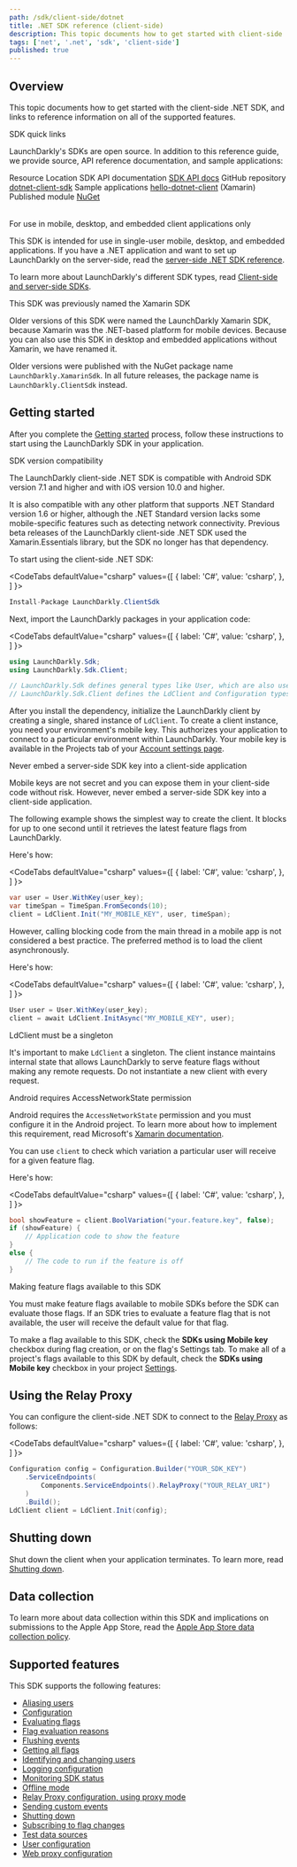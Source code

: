 ```yaml
---
path: /sdk/client-side/dotnet
title: .NET SDK reference (client-side)
description: This topic documents how to get started with client-side .NET SDK, and links to reference information on all of the supported features.
tags: ['net', '.net', 'sdk', 'client-side']
published: true
---
```


## Overview

This topic documents how to get started with the client-side .NET SDK, and links to reference information on all of the supported features.

<Callout intent="primary">
<CalloutTitle>SDK quick links</CalloutTitle>
<CalloutDescription>

LaunchDarkly's SDKs are open source. In addition to this reference guide, we provide source, API reference documentation, and sample applications:

<Table>
  <TableHeader>
    <TableHeadCell>Resource</TableHeadCell>
    <TableHeadCell>Location</TableHeadCell>
  </TableHeader>
  <TableBody>
    <TableRow>
      <TableCell>SDK API documentation</TableCell>
      <TableCell><a href="https://launchdarkly.github.io/dotnet-client-sdk/">SDK API docs</a></TableCell>
    </TableRow>
    <TableRow>
      <TableCell>GitHub repository</TableCell>
      <TableCell><a href="https://github.com/launchdarkly/dotnet-client-sdk">dotnet-client-sdk</a></TableCell>
    </TableRow>
    <TableRow>
      <TableCell>Sample applications</TableCell>
      <TableCell><a href="https://github.com/launchdarkly/hello-dotnet-client">hello-dotnet-client</a> (Xamarin)</TableCell>
    </TableRow>
    <TableRow>
      <TableCell>Published module</TableCell>
      <TableCell><a href="https://www.nuget.org/packages/LaunchDarkly.ClientSdk/">NuGet</a></TableCell>
    </TableRow>
  </TableBody>
</Table>

</CalloutDescription>
</Callout>

<Callout intent="info">
<CalloutTitle>For use in mobile, desktop, and embedded client applications only</CalloutTitle>
<CalloutDescription>

This SDK is intended for use in single-user mobile, desktop, and embedded applications. If you have a .NET application and want to set up LaunchDarkly on the server-side, read the [server-side .NET SDK reference](/sdk/server-side/dotnet).

To learn more about LaunchDarkly's different SDK types, read [Client-side and server-side SDKs](/sdk/concepts/client-side-server-side).

</CalloutDescription>
</Callout>

<Callout intent="info">
<CalloutTitle>This SDK was previously named the Xamarin SDK</CalloutTitle>
<CalloutDescription>

Older versions of this SDK were named the LaunchDarkly Xamarin SDK, because Xamarin was the .NET-based platform for mobile devices. Because you can also use this SDK in desktop and embedded applications without Xamarin, we have renamed it.

Older versions were published with the NuGet package name `LaunchDarkly.XamarinSdk`. In all future releases, the package name is `LaunchDarkly.ClientSdk` instead.

</CalloutDescription>
</Callout>

## Getting started

After you complete the [Getting started](/home/getting-started) process, follow these instructions to start using the LaunchDarkly SDK in your application.

<Callout intent="info">
<CalloutTitle>SDK version compatibility</CalloutTitle>
<CalloutDescription>

The LaunchDarkly client-side .NET SDK is compatible with Android SDK version 7.1 and higher and with iOS version 10.0 and higher.

It is also compatible with any other platform that supports .NET Standard version 1.6 or higher, although the .NET Standard version lacks some mobile-specific features such as detecting network connectivity. Previous beta releases of the LaunchDarkly client-side .NET SDK used the Xamarin.Essentials library, but the SDK no longer has that dependency.

</CalloutDescription>
</Callout>

To start using the client-side .NET SDK:

<CodeTabs
  defaultValue="csharp"
  values={[
    { label: 'C#', value: 'csharp', },
  ]
}>
<CodeTabItem value="csharp">

```csharp
Install-Package LaunchDarkly.ClientSdk
```

</CodeTabItem>
</CodeTabs>

Next, import the LaunchDarkly packages in your application code:

<CodeTabs
  defaultValue="csharp"
  values={[
    { label: 'C#', value: 'csharp', },
  ]
}>
<CodeTabItem value="csharp">

```csharp
using LaunchDarkly.Sdk;
using LaunchDarkly.Sdk.Client;

// LaunchDarkly.Sdk defines general types like User, which are also used in the server-side .NET SDK.
// LaunchDarkly.Sdk.Client defines the LdClient and Configuration types for the client-side .NET SDK.
```

</CodeTabItem>
</CodeTabs>

After you install the dependency, initialize the LaunchDarkly client by creating a single, shared instance of `LdClient`. To create a client instance, you need your environment's mobile key. This authorizes your application to connect to a particular environment within LaunchDarkly. Your mobile key is available in the Projects tab of your [Account settings page](https://app.launchdarkly.com/settings/projects). 

<Callout intent="alert">
<CalloutTitle>Never embed a server-side SDK key into a client-side application</CalloutTitle>
<CalloutDescription>

Mobile keys are not secret and you can expose them in your client-side code without risk. However, never embed a server-side SDK key into a client-side application.

</CalloutDescription>
</Callout>

The following example shows the simplest way to create the client. It blocks for up to one second until it retrieves the latest feature flags from LaunchDarkly.

Here's how:

<CodeTabs
  defaultValue="csharp"
  values={[
    { label: 'C#', value: 'csharp', },
  ]
}>
<CodeTabItem value="csharp">

```csharp
var user = User.WithKey(user_key);
var timeSpan = TimeSpan.FromSeconds(10);
client = LdClient.Init("MY_MOBILE_KEY", user, timeSpan);
```

</CodeTabItem>
</CodeTabs>

However, calling blocking code from the main thread in a mobile app is not considered a best practice. The preferred method is to load the client asynchronously.

Here's how:

<CodeTabs
  defaultValue="csharp"
  values={[
    { label: 'C#', value: 'csharp', },
  ]
}>
<CodeTabItem value="csharp">

```csharp
User user = User.WithKey(user_key);
client = await LdClient.InitAsync("MY_MOBILE_KEY", user);
```

</CodeTabItem>
</CodeTabs>

<Callout intent="alert">
<CalloutTitle>LdClient must be a singleton</CalloutTitle>
<CalloutDescription>

It's important to make `LdClient` a singleton. The client instance maintains internal state that allows LaunchDarkly to serve feature flags without making any remote requests. Do not instantiate a new client with every request.

</CalloutDescription>
</Callout>

<Callout intent="alert">
<CalloutTitle>Android requires AccessNetworkState permission</CalloutTitle>
<CalloutDescription>

Android requires the `AccessNetworkState` permission and you must configure it in the Android project. To learn more about how to implement this requirement, read Microsoft's [Xamarin documentation](https://docs.microsoft.com/en-us/xamarin/essentials/connectivity?context=xamarin%2Fios&tabs=android).

</CalloutDescription>
</Callout>

You can use `client` to check which variation a particular user will receive for a given feature flag.

Here's how:

<CodeTabs
  defaultValue="csharp"
  values={[
    { label: 'C#', value: 'csharp', },
  ]
}>
<CodeTabItem value="csharp">

```csharp
bool showFeature = client.BoolVariation("your.feature.key", false);
if (showFeature) {
    // Application code to show the feature
}
else {
    // The code to run if the feature is off
}
```

</CodeTabItem>
</CodeTabs>

<Callout intent="alert">
<CalloutTitle>Making feature flags available to this SDK</CalloutTitle>
<CalloutDescription>

You must make feature flags available to mobile SDKs before the SDK can evaluate those flags. If an SDK tries to evaluate a feature flag that is not available, the user will receive the default value for that flag.

To make a flag available to this SDK, check the **SDKs using Mobile key** checkbox during flag creation, or on the flag's Settings tab. To make all of a project's flags available to this SDK by default, check the **SDKs using Mobile key** checkbox in your project [Settings](https://app.launchdarkly.com/settings/projects).

</CalloutDescription>
</Callout>

## Using the Relay Proxy

You can configure the client-side .NET SDK to connect to the [Relay Proxy](https://github.com/launchdarkly/ld-relay) as follows:

<CodeTabs
  defaultValue="csharp"
  values={[
    { label: 'C#', value: 'csharp', },
  ]
}>
<CodeTabItem value="csharp">

```csharp
Configuration config = Configuration.Builder("YOUR_SDK_KEY")
    .ServiceEndpoints(
        Components.ServiceEndpoints().RelayProxy("YOUR_RELAY_URI")
    )
    .Build();
LdClient client = LdClient.Init(config);
```

</CodeTabItem>
</CodeTabs>

## Shutting down

Shut down the client when your application terminates. To learn more, read [Shutting down](/sdk/features/shutdown#net-client-side).

## Data collection

To learn more about data collection within this SDK and implications on submissions to the Apple App Store, read the [Apple App Store data collection policy](/sdk/concepts/apple-app-store).

## Supported features

This SDK supports the following features:

* [Aliasing users](/sdk/features/aliasing-users#net-client-side)
* [Configuration](/sdk/features/config#net-client-side)
* [Evaluating flags](/sdk/features/evaluating#net-client-side)
* [Flag evaluation reasons](/sdk/features/evaluation-reasons#net-client-side)
* [Flushing events](/sdk/features/flush#net-client-side)
* [Getting all flags](/sdk/features/all-flags#net-client-side)
* [Identifying and changing users](/sdk/features/identify#net-client-side)
* [Logging configuration](/sdk/features/logging#net-client-side)
* [Monitoring SDK status](/sdk/features/monitoring#net-client-side)
* [Offline mode](/sdk/features/offline-mode#net-client-side)
* [Relay Proxy configuration, using proxy mode](/sdk/features/relay-proxy-configuration/proxy-mode#net-client-side)
* [Sending custom events](/sdk/features/events#net-client-side)
* [Shutting down](/sdk/features/shutdown#net-client-side)
* [Subscribing to flag changes](/sdk/features/flag-changes#net-client-side)
* [Test data sources](/sdk/features/test-data-sources#net-client-side)
* [User configuration](/sdk/features/user-config#net-client-side)
* [Web proxy configuration](/sdk/features/web-proxy#net-client-side)
